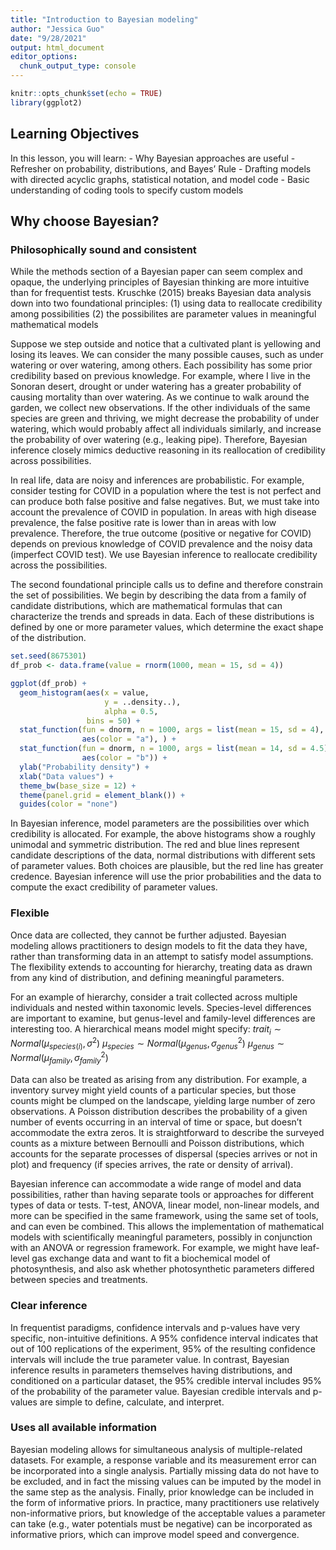 ```yaml
---
title: "Introduction to Bayesian modeling"
author: "Jessica Guo"
date: "9/28/2021"
output: html_document
editor_options: 
  chunk_output_type: console
---
```


```r
knitr::opts_chunk$set(echo = TRUE)
library(ggplot2)
```

## Learning Objectives
In this lesson, you will learn:
 - Why Bayesian approaches are useful
 - Refresher on probability, distributions, and Bayes' Rule
 - Drafting models with directed acyclic graphs, statistical notation, and model code
 - Basic understanding of coding tools to specify custom models
 
## Why choose Bayesian?

### Philosophically sound and consistent

While the methods section of a Bayesian paper can seem complex and opaque, the underlying principles of Bayesian thinking are more intuitive than for frequentist tests. Kruschke (2015) breaks Bayesian data analysis down into two foundational principles:
(1) using data to reallocate credibility among possibilities
(2) the possibilites are parameter values in meaningful mathematical models

Suppose we step outside and notice that a cultivated plant is yellowing and losing its leaves. We can consider the many possible causes, such as under watering or over watering, among others. Each possibility has some prior credibility based on previous knowledge. For example, where I live in the Sonoran desert, drought or under watering has a greater probability of causing mortality than over watering. As we continue to walk around the garden, we collect new observations. If the other individuals of the same species are green and thriving, we might decrease the probability of under watering, which would probably affect all individuals similarly, and increase the probability of over watering (e.g., leaking pipe). Therefore, Bayesian inference closely mimics deductive reasoning in its reallocation of credibility across possibilities. 

In real life, data are noisy and inferences are probabilistic. For example, consider testing for COVID in a population where the test is not perfect and can produce both false positive and false negatives. But, we must take into account the prevalence of COVID in population. In areas with high disease prevalence, the false positive rate is lower than in areas with low prevalence. Therefore, the true outcome (positive or negative for COVID) depends on previous knowledge of COVID prevalence and the noisy data (imperfect COVID test). We use Bayesian inference to reallocate credibility across the possibilities. 

The second foundational principle calls us to define and therefore constrain the set of possibilities. We begin by describing the data from a family of candidate distributions, which are mathematical formulas that can characterize the trends and spreads in data. Each of these distributions is defined by one or more parameter values, which determine the exact shape of the distribution. 

```r
set.seed(8675301)
df_prob <- data.frame(value = rnorm(1000, mean = 15, sd = 4))

ggplot(df_prob) +
  geom_histogram(aes(x = value, 
                     y = ..density..),
                     alpha = 0.5,
                 bins = 50) +
  stat_function(fun = dnorm, n = 1000, args = list(mean = 15, sd = 4),
                aes(color = "a"), ) +
  stat_function(fun = dnorm, n = 1000, args = list(mean = 14, sd = 4.5),
                aes(color = "b")) +  
  ylab("Probability density") +
  xlab("Data values") +
  theme_bw(base_size = 12) +
  theme(panel.grid = element_blank()) +
  guides(color = "none")
```

In Bayesian inference, model parameters are the possibilities over which credibility is allocated. For example, the above histograms show a roughly unimodal and symmetric distribution. The red and blue lines represent candidate descriptions of the data, normal distributions with different sets of parameter values. Both choices are plausible, but the red line has greater credence. Bayesian inference will use the prior probabilities and the data to compute the exact credibility of parameter values. 

### Flexible

Once data are collected, they cannot be further adjusted. Bayesian modeling allows practitioners to design models to fit the data they have, rather than transforming data in an attempt to satisfy model assumptions. The flexibility extends to accounting for hierarchy, treating data as drawn from any kind of distribution, and defining meaningful parameters. 

For an example of hierarchy, consider a trait collected across multiple individuals and nested within taxonomic levels. Species-level differences are important to examine, but genus-level and family-level differences are interesting too. A hierarchical means model might specify: 
$trait_i \sim Normal(\mu_{species(i)}, \sigma^2)$
$\mu_{species} \sim Normal(\mu_{genus}, \sigma^2_{genus})$
$\mu_{genus} \sim Normal(\mu_{family}, \sigma^2_{family})$

Data can also be treated as arising from any distribution. For example, a inventory survey might yield counts of a particular species, but those counts might be clumped on the landscape, yielding large number of zero observations. A Poisson distribution describes the probability of a given number of events occurring in an interval of time or space, but doesn't accommodate the extra zeros. It is straightforward to describe the surveyed counts as a mixture between Bernoulli and Poisson distributions, which accounts for the separate processes of dispersal (species arrives or not in plot) and frequency (if species arrives, the rate or density of arrival). 

Bayesian inference can accommodate a wide range of model and data possibilities, rather than having separate tools or approaches for different types of data or tests. T-test, ANOVA, linear model, non-linear models, and more can be specified in the same framework, using the same set of tools, and can even be combined. This allows the implementation of mathematical models with scientifically meaningful parameters, possibly in conjunction with an ANOVA or regression framework. For example, we might have leaf-level gas exchange data and want to fit a biochemical model of photosynthesis, and also ask whether photosynthetic parameters differed between species and treatments. 

### Clear inference

In frequentist paradigms, confidence intervals and p-values have very specific, non-intuitive definitions. A 95% confidence interval indicates that out of 100 replications of the experiment, 95% of the resulting confidence intervals will include the true parameter value. In contrast, Bayesian inference results in parameters themselves having distributions, and conditioned on a particular dataset, the 95% credible interval includes 95% of the probability of the parameter value. Bayesian credible intervals and p-values are simple to define, calculate, and interpret. 

### Uses all available information

Bayesian modeling allows for simultaneous analysis of multiple-related datasets. For example, a response variable and its measurement error can be incorporated into a single analysis. Partially missing data do not have to be excluded, and in fact the missing values can be imputed by the model in the same step as the analysis. Finally, prior knowledge can be included in the form of informative priors. In practice, many practitioners use relatively non-informative priors, but knowledge of the acceptable values a parameter can take (e.g., water potentials must be negative) can be incorporated as informative priors, which can improve model speed and convergence. 